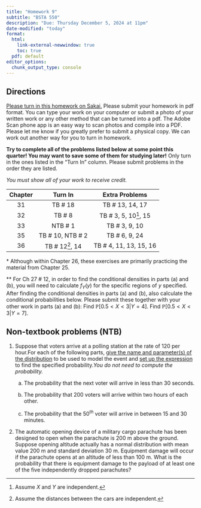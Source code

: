 ```yaml
---
title: "Homework 9"
subtitle: "BSTA 550"
description: "Due: Thursday December 5, 2024 at 11pm"
date-modified: "today"
format: 
  html:
    link-external-newwindow: true
    toc: true
  pdf: default 
editor_options: 
  chunk_output_type: console
---
```


## Directions

[Please turn in this homework on Sakai.](https://sakai.ohsu.edu/portal/site/BSTA-550-1-14926-F24/tool/c8320b13-1b6d-42ed-9c19-134634cf25af) Please submit your homework in pdf format. You can type your work on your computer or submit a photo of your written work or any other method that can be turned into a pdf. The Adobe Scan phone app is an easy way to scan photos and compile into a PDF. Please let me know if you greatly prefer to submit a physical copy. We can work out another way for you to turn in homework.

**Try to complete all of the problems listed below at some point this quarter! You may want to save some of them for studying later!** Only turn in the ones listed in the "Turn In" column. Please submit problems in the order they are listed.

*You must show all of your work to receive credit.*

::: center
| Chapter |      Turn In       |     Extra Problems      |
|:-------:|:------------------:|:-----------------------:|
|   31    |      TB \# 18      |    TB \# 13, 14, 17     |
|   32    |      TB \# 8       | TB \# 3, 5, 10[^1], 15  |
|   33    |      NTB \# 1      |     TB \# 3, 9, 10      |
|   35    | TB \# 10, NTB \# 2 |     TB \# 6, 9, 24      |
|   36    |  TB \# 12[^2], 14  | TB \# 4, 11, 13, 15, 16 |
:::

[^1]: Assume $X$ and $Y$ are independent.

[^2]: Assume the distances between the cars are independent.

\* Although within Chapter 26, these exercises are primarily practicing the material from Chapter 25.

\*\* For Ch 27 \# 12, in order to find the conditional densities in parts (a) and (b), you will need to calculate $f_Y(y)$ for the specific regions of $y$ specified. After finding the conditional densities in parts (a) and (b), also calculate the conditional probabilities below. Please submit these together with your other work in parts (a) and (b): Find $\mathbb{P}[0.5 < X < 3 | Y = 4]$. Find $\mathbb{P}[0.5 < X < 3 | Y = 7]$.

## Non-textbook problems (NTB)

1.  Suppose that voters arrive at a polling station at the rate of 120 per hour.For each of the following parts, [give the name and parameter(s) of the distribution]{.underline} to be used to model the event and [set up the expression]{.underline} to find the specified probability.*You do not need to compute the probability.*

    a.  The probability that the next voter will arrive in less than 30 seconds.

    b.  The probability that 200 voters will arrive within two hours of each other.

    c.  The probability that the $50^{th}$ voter will arrive in between 15 and 30 minutes.

2.  The automatic opening device of a military cargo parachute has been designed to open when the parachute is 200 m above the ground. Suppose opening altitude actually has a normal distribution with mean value 200 m and standard deviation 30 m. Equipment damage will occur if the parachute opens at an altitude of less than 100 m. What is the probability that there is equipment damage to the payload of at least one of the five independently dropped parachutes?
